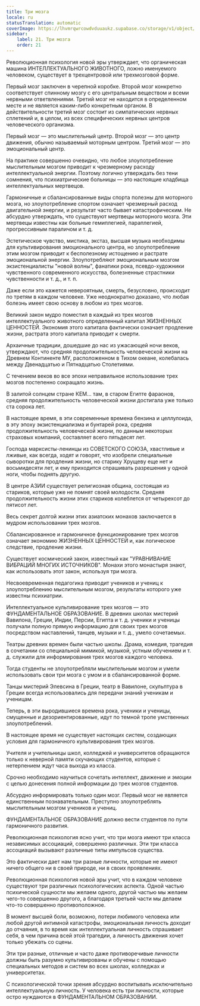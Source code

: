 ```yaml
---
title: Три мозга
locale: ru
statusTranslation: automatic
coverImage: https://lhvmrqwrcowdvduuaukz.supabase.co/storage/v1/object/public/strapi-uploads/small_cover-educacion-fundamental.webp-2d51a7828a2b1309555be27f7e2a61a0.webp
sidebar:
    label: 21. Три мозга
    order: 21
---
```

Революционная психология новой эры утверждает, что органическая машина ИНТЕЛЛЕКТУАЛЬНОГО ЖИВОТНОГО, ложно именуемого человеком, существует в трехцентровой или трехмозговой форме.

Первый мозг заключен в черепной коробке. Второй мозг конкретно соответствует спинному мозгу с его центральным веществом и всеми нервными ответвлениями. Третий мозг не находится в определенном месте и не является каким-либо конкретным органом. В действительности третий мозг состоит из симпатических нервных сплетений и, в целом, из всех специфических нервных центров человеческого организма.

Первый мозг — это мыслительный центр. Второй мозг — это центр движения, обычно называемый моторным центром. Третий мозг — это эмоциональный центр.

На практике совершенно очевидно, что любое злоупотребление мыслительным мозгом приводит к чрезмерному расходу интеллектуальной энергии. Поэтому логично утверждать без тени сомнения, что психиатрические больницы — это настоящие кладбища интеллектуальных мертвецов.

Гармоничные и сбалансированные виды спорта полезны для моторного мозга, но злоупотребление спортом означает чрезмерный расход двигательной энергии, и результат часто бывает катастрофическим. Не абсурдно утверждать, что существуют мертвецы моторного мозга. Эти мертвецы известны как больные гемиплегией, параплегией, прогрессивным параличом и т. д.

Эстетическое чувство, мистика, экстаз, высшая музыка необходимы для культивирования эмоционального центра, но злоупотребление этим мозгом приводит к бесполезному истощению и растрате эмоциональной энергии. Злоупотребляют эмоциональным мозгом экзистенциалисты "новой волны", фанатики рока, псевдо-художники чувственного современного искусства, болезненные страстники чувственности и т. д., и т. п.

Даже если это кажется невероятным, смерть, безусловно, происходит по третям в каждом человеке. Уже неоднократно доказано, что любая болезнь имеет свою основу в любом из трех мозгов.

Великий закон мудро поместил в каждый из трех мозгов интеллектуального животного определенный капитал ЖИЗНЕННЫХ ЦЕННОСТЕЙ. Экономия этого капитала фактически означает продление жизни, растрата этого капитала приводит к смерти.

Архаичные традиции, дошедшие до нас из ужасающей ночи веков, утверждают, что средняя продолжительность человеческой жизни на Древнем Континенте МУ, расположенном в Тихом океане, колебалась между Двенадцатью и Пятнадцатью Столетиями.

С течением веков во все эпохи неправильное использование трех мозгов постепенно сокращало жизнь.

В залитой солнцем стране КЕМ... там, в старом Египте фараонов, средняя продолжительность человеческой жизни достигала уже только ста сорока лет.

В настоящее время, в эти современные времена бензина и целлулоида, в эту эпоху экзистенциализма и бунтарей рока, средняя продолжительность человеческой жизни, по данным некоторых страховых компаний, составляет всего пятьдесят лет.

Господа марксисты-ленинцы из СОВЕТСКОГО СОЮЗА, хвастливые и лживые, как всегда, ходят и говорят, что изобрели специальные сыворотки для продления жизни, но старику Хрущеву еще нет и восьмидесяти лет, и ему приходится спрашивать разрешения у одной ноги, чтобы поднять другую.

В центре АЗИИ существует религиозная община, состоящая из стариков, которые уже не помнят своей молодости. Средняя продолжительность жизни этих стариков колеблется от четырехсот до пятисот лет.

Весь секрет долгой жизни этих азиатских монахов заключается в мудром использовании трех мозгов.

Сбалансированное и гармоничное функционирование трех мозгов означает экономию ЖИЗНЕННЫХ ЦЕННОСТЕЙ и, как логическое следствие, продление жизни.

Существует космический закон, известный как "УРАВНИВАНИЕ ВИБРАЦИЙ МНОГИХ ИСТОЧНИКОВ". Монахи этого монастыря знают, как использовать этот закон, используя три мозга.

Несвоевременная педагогика приводит учеников и учениц к злоупотреблению мыслительным мозгом, результаты которого уже известны психиатрии.

Интеллектуальное культивирование трех мозгов — это ФУНДАМЕНТАЛЬНОЕ ОБРАЗОВАНИЕ. В древних школах мистерий Вавилона, Греции, Индии, Персии, Египта и т. д. ученики и ученицы получали полную прямую информацию для своих трех мозгов посредством наставлений, танцев, музыки и т. д., умело сочетаемых.

Театры древних времен были частью школы. Драма, комедия, трагедия в сочетании со специальной мимикой, музыкой, устным обучением и т. д. служили для информирования трех мозгов каждого человека.

Тогда студенты не злоупотребляли мыслительным мозгом и умели использовать свои три мозга с умом и в сбалансированной форме.

Танцы мистерий Элевсина в Греции, театр в Вавилоне, скульптура в Греции всегда использовались для передачи знаний ученикам и ученицам.

Теперь, в эти выродившиеся времена рока, ученики и ученицы, смущенные и дезориентированные, идут по темной тропе умственных злоупотреблений.

В настоящее время не существует настоящих систем, создающих условия для гармоничного культивирования трех мозгов.

Учителя и учительницы школ, колледжей и университетов обращаются только к неверной памяти скучающих студентов, которые с нетерпением ждут часа выхода из класса.

Срочно необходимо научиться сочетать интеллект, движение и эмоции с целью донесения полной информации до трех мозгов студентов.

Абсурдно информировать только один мозг. Первый мозг не является единственным познавательным. Преступно злоупотреблять мыслительным мозгом учеников и учениц.

ФУНДАМЕНТАЛЬНОЕ ОБРАЗОВАНИЕ должно вести студентов по пути гармоничного развития.

Революционная психология ясно учит, что три мозга имеют три класса независимых ассоциаций, совершенно различных. Эти три класса ассоциаций вызывают различные типы импульсов существа.

Это фактически дает нам три разные личности, которые не имеют ничего общего ни в своей природе, ни в своих проявлениях.

Революционная психология новой эры учит, что в каждом человеке существуют три различных психологических аспекта. Одной частью психической сущности мы желаем одного, другой частью мы желаем чего-то совершенно другого, а благодаря третьей части мы делаем что-то совершенно противоположное.

В момент высшей боли, возможно, потери любимого человека или любой другой интимной катастрофы, эмоциональная личность доходит до отчаяния, в то время как интеллектуальная личность спрашивает себя, в чем причина всей этой трагедии, а личность движения хочет только убежать со сцены.

Эти три разные, отличные и часто даже противоречивые личности должны быть разумно культивированы и обучены с помощью специальных методов и систем во всех школах, колледжах и университетах.

С психологической точки зрения абсурдно воспитывать исключительно интеллектуальную личность. У человека есть три личности, которые остро нуждаются в ФУНДАМЕНТАЛЬНОМ ОБРАЗОВАНИИ.

